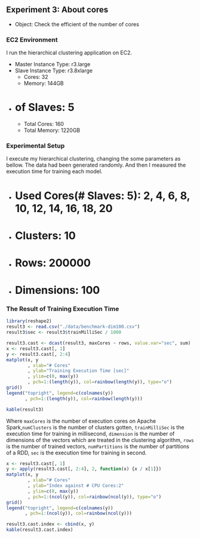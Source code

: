 ## Experiment 3: About cores

- Object: Check the efficient of the number of cores

### EC2 Environment

I run the hierarchical clustering application on EC2. 

- Master Instance Type: r3.large
- Slave Instance Type: r3.8xlarge
    - Cores: 32
    - Memory: 144GB
- # of Slaves: 5
    - Total Cores: 160
    - Total Memory: 1220GB

### Experimental Setup

I execute my hierarchical clustering, changing the some parameters as bellow.  The data had been generated randomly. And then I measured the execution time for training each model.

- # Used Cores(# Slaves: 5): 2, 4, 6, 8, 10, 12, 14, 16, 18, 20
- # Clusters: 10
- # Rows: 200000
- # Dimensions: 100

### The Result of Training Execution Time

```r
library(reshape2)
result3 <- read.csv("./data/benchmark-dim100.csv")
result3$sec <- result3$trainMilliSec / 1000
```

```r
result3.cast <- dcast(result3, maxCores ~ rows, value.var="sec", sum)
x <- result3.cast[, 1]
y <- result3.cast[, 2:4]
matplot(x, y
        , xlab="# Cores"
        , ylab="Training Execution Time [sec]"
        , ylim=c(0, max(y))
        , pch=1:(length(y)), col=rainbow(length(y)), type="o")
grid()
legend("topright", legend=c(colnames(y))
       , pch=1:(length(y)), col=rainbow(length(y)))
```

```r
kable(result3)
```

Where `maxCores` is the number of execution cores on Apache Spark,`numClusters` is the number of clusters gotten, `trainMilliSec` is the execution time for training in millisecond, `dimension` is the number of dimensions of the vectors which are treated in the clustering algorithm, `rows` is the number of trained vectors, `numPartitions` is the number of partitions of a RDD, `sec` is the execution time for training in second.


```r
x <- result3.cast[, 1]
y <- apply(result3.cast[, 2:4], 2, function(x) {x / x[1]})
matplot(x, y
        , xlab="# Cores"
        , ylab="Index against # CPU Cores:2"
        , ylim=c(0, max(y))
        , pch=1:(ncol(y)), col=rainbow(ncol(y)), type="o")
grid()
legend("topright", legend=c(colnames(y))
       , pch=1:(ncol(y)), col=rainbow(ncol(y)))
```

```r
result3.cast.index <- cbind(x, y)
kable(result3.cast.index)
```
